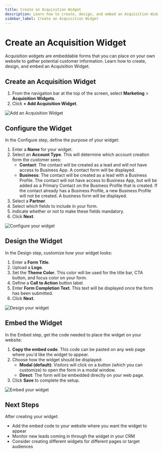```yaml
---
title: Create an Acquisition Widget
description: Learn how to create, design, and embed an Acquisition Widget to grow your customer base.
sidebar_label: Create an Acquisition Widget
---
```


# Create an Acquisition Widget

Acquisition widgets are embeddable forms that you can place on your own website to gather potential customer information. Learn how to create, design, and embed an Acquisition Widget.

## Create an Acquisition Widget

1. From the navigation bar at the top of the screen, select **Marketing** > **Acquisition Widgets**.
2. Click **+ Add Acquisition Widget**.

![Add an Acquisition Widget](/img/marketing-acquisition-widgets/add-acquisition-widget.jpg)

## Configure the Widget

In the Configure step, define the purpose of your widget:

1. Enter a **Name** for your widget.
2. Select an **Account Type**. This will determine which account creation form the customer sees:
   - **Contact**: The contact will be created as a lead and will not have access to Business App. A contact form will be displayed.
   - **Business**: The contact will be created as a lead with a Business Profile. The contact will not have access to Business App, but will be added as a Primary Contact on the Business Profile that is created. If the contact already has a Business Profile, a new Business Profile will not be created. A business form will be displayed.
3. Select a **Partner**.
4. Select which fields to include in your form.
5. Indicate whether or not to make these fields mandatory.
6. Click **Next**.

![Configure your widget](/img/marketing-acquisition-widgets/configure-widget.jpg)

## Design the Widget

In the Design step, customize how your widget looks:

1. Enter a **Form Title**.
2. Upload a **Logo**.
3. Set the **Theme Color**. This color will be used for the title bar, CTA button, and focus color on your form.
4. Define a **Call to Action** button label.
5. Enter **Form Completion Text**. This text will be displayed once the form has been submitted.
6. Click **Next**.

![Design your widget](/img/marketing-acquisition-widgets/design-widget.jpg)

## Embed the Widget

In the Embed step, get the code needed to place the widget on your website:

1. **Copy the embed code**. This code can be pasted on any web page where you'd like the widget to appear.
2. Choose how the widget should be displayed:
   - **Modal (default)**: Visitors will click on a button (which you can customize) to open the form in a modal window.
   - **Direct**: The form will be embedded directly on your web page.
3. Click **Save** to complete the setup.

![Embed your widget](/img/marketing-acquisition-widgets/embed-widget.jpg)

## Next Steps

After creating your widget:

- Add the embed code to your website where you want the widget to appear
- Monitor new leads coming in through the widget in your CRM
- Consider creating different widgets for different pages or target audiences